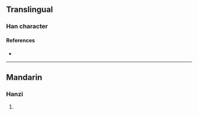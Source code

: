 {{character info/new}}
==Translingual==

===Han character===
{{Han char|rn=86|rad=火|as=11|sn=15|four=97827|canj=FHDN|ids=⿰火移}}

====References====
* {{Han ref|kx=0680.380|dkj=19349|dj=1092.140|hdz=32229.040|uh=71AA|ud=29098|bh=E66F|bd=58991}}

----

==Mandarin==

===Hanzi===
{{cmn-hanzi|pin=[[yí]] ([[yi2]])|wg=i<sup>2</sup>}}

# {{defn|lang=cmn|sort=火11}}